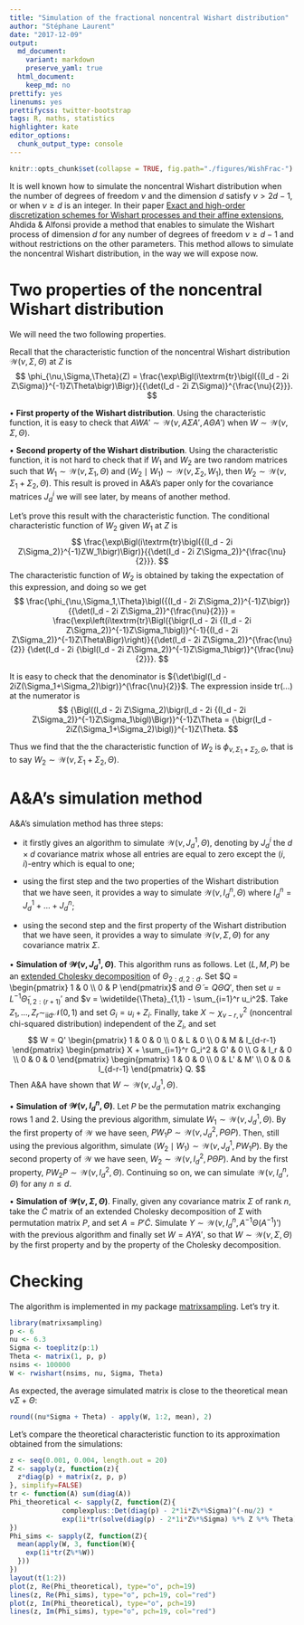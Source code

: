 ```yaml
---
title: "Simulation of the fractional noncentral Wishart distribution"
author: "Stéphane Laurent"
date: "2017-12-09"
output:
  md_document:
    variant: markdown
    preserve_yaml: true
  html_document:
    keep_md: no
prettify: yes
linenums: yes
prettifycss: twitter-bootstrap
tags: R, maths, statistics
highlighter: kate
editor_options: 
  chunk_output_type: console
---
```



```r
knitr::opts_chunk$set(collapse = TRUE, fig.path="./figures/WishFrac-")
```

It is well known how to simulate the noncentral Wishart distribution when the number 
of degrees of freedom $\nu$ and the dimension $d$ satisfy $\nu > 2d-1$, or when 
$\nu \geq d$ is an integer. 
In their paper [Exact and high-order discretization schemes for Wishart processes and their affine extensions](https://arxiv.org/abs/1006.2281), Ahdida & Alfonsi provide 
a method that enables to simulate the Wishart process of dimension $d$ for any number 
of degrees of freedom $\nu \geq d-1$ and without restrictions on the other parameters. 
This method allows to simulate the noncentral Wishart distribution, in the way we will 
expose now.

# Two properties of the noncentral Wishart distribution

We will need the two following properties. 

Recall that the characteristic function of the noncentral Wishart distribution $\mathcal{W}(\nu, \Sigma, \Theta)$ at $Z$ is 
$$
\phi_{\nu,\Sigma,\Theta}(Z) = \frac{\exp\Bigl(i\textrm{tr}\bigl({(I_d - 2i Z\Sigma)}^{-1}Z\Theta\bigr)\Bigr)}{{\det(I_d - 2i Z\Sigma)}^{\frac{\nu}{2}}}.
$$

$\bullet$ **First property of the Wishart distribution**. 
Using the characteristic function, it is easy to check that 
$A W A' \sim \mathcal{W}(\nu, A\Sigma A', A\Theta A')$ when 
$W \sim \mathcal{W}(\nu, \Sigma, \Theta)$.


$\bullet$ **Second property of the Wishart distribution**. 
Using the characteristic function, it is not hard to check that if $W_1$ and $W_2$ 
are two random matrices such that $W_1 \sim \mathcal{W}(\nu, \Sigma_1, \Theta)$ and 
$(W_2 \mid W_1) \sim \mathcal{W}(\nu, \Sigma_2, W_1)$, then 
$W_2 \sim \mathcal{W}(\nu, \Sigma_1+\Sigma_2, \Theta)$. 
This result is proved in A&A's paper only for the covariance matrices $J_d^i$ we will 
see later, by means of another method.

Let's prove this result with the characteristic function.
The conditional characteristic function of $W_2$ given $W_1$ at $Z$ is 
$$
\frac{\exp\Bigl(i\textrm{tr}\bigl({(I_d - 2i Z\Sigma_2)}^{-1}ZW_1\bigr)\Bigr)}{{\det(I_d - 2i Z\Sigma_2)}^{\frac{\nu}{2}}}.
$$
The characteristic function of $W_2$ is obtained by taking the expectation of this 
expression, and doing so we get
$$
\frac{\phi_{\nu,\Sigma_1,\Theta}\bigl({(I_d - 2i Z\Sigma_2)}^{-1}Z\bigr)}{{\det(I_d - 2i Z\Sigma_2)}^{\frac{\nu}{2}}}
= \frac{\exp\left(i\textrm{tr}\Bigl({\bigr(I_d - 2i {(I_d - 2i Z\Sigma_2)}^{-1}Z\Sigma_1\bigl)}^{-1}{(I_d - 2i Z\Sigma_2)}^{-1}Z\Theta\Bigr)\right)}{{\det(I_d - 2i Z\Sigma_2)}^{\frac{\nu}{2}} {\det(I_d - 2i {\bigl(I_d - 2i Z\Sigma_2)}^{-1}Z\Sigma_1\bigr)}^{\frac{\nu}{2}}}.
$$

It is easy to check that the denominator is 
${\det\bigl(I_d - 2iZ(\Sigma_1+\Sigma_2)\bigr)}^{\frac{\nu}{2}}$. 
The expression inside $\textrm{tr}(\ldots)$ at the numerator is 
$$
{\Bigl((I_d - 2i Z\Sigma_2)\bigr(I_d - 2i {(I_d - 2i Z\Sigma_2)}^{-1}Z\Sigma_1\bigl)\Bigr)}^{-1}Z\Theta 
= {\bigr(I_d - 2iZ(\Sigma_1+\Sigma_2)\bigl)}^{-1}Z\Theta. 
$$

Thus we find that the the characteristic function of $W_2$ is 
$\phi_{\nu, \Sigma_1+\Sigma_2,\Theta}$, that is to say 
$W_2 \sim \mathcal{W}(\nu, \Sigma_1+\Sigma_2, \Theta)$.


# A&A's simulation method

A&A's simulation method has three steps:

- it firstly gives an algorithm to simulate $\mathcal{W}(\nu, J_d^1, \Theta)$, 
denoting by $J_d^i$ the $d \times d$ covariance matrix whose all entries are 
equal to zero except the $(i,i)$-entry which is equal to one;

- using the first step and the two properties of the Wishart distribution 
that we have seen, it provides a way to simulate $\mathcal{W}(\nu, I_d^n, \Theta)$ 
where $I_d^n = J_d^1 + \ldots + J_d^n$;

- using the second step and the first property of the Wishart distribution 
that we have seen, it provides a way to simulate $\mathcal{W}(\nu, \Sigma, \Theta)$ 
for any covariance matrix $\Sigma$.


$\bullet$ **Simulation of $\mathcal{W}(\nu, J_d^1, \Theta)$**. 
This algorithm runs as follows. 
Let $(L,M,P)$ be an [extended Cholesky decomposition](https://laustep.github.io/stlahblog/posts/extendedCholesky.html) 
of $\Theta_{2:d,2:d}$. 
Set $Q = \begin{pmatrix} 1 & 0 \\ 0 & P \end{pmatrix}$ and 
$\widetilde{\Theta} = Q\Theta Q'$, then set 
$u = L^{-1}\widetilde{\Theta}_{1, 2:(r+1)}'$ and 
$v = \widetilde{\Theta}_{1,1} - \sum_{i=1}^r u_i^2$. 
Take $Z_1, \ldots, Z_r \sim_{\text{iid}} \mathcal{N}(0,1)$ and set 
$G_i = u_i + Z_i$. Finally, take $X \sim \chi^2_{\nu-r, v}$ (noncentral 
chi-squared distribution) independent of the $Z_i$, and set
$$
W =  
Q' \begin{pmatrix}
1 & 0 & 0 \\
0 & L & 0 \\
0 & M & I_{d-r-1}
\end{pmatrix} 
\begin{pmatrix}
X + \sum_{i=1}^r G_i^2 & G' & 0 \\
G & I_r & 0 \\
0 & 0 & 0
\end{pmatrix} 
\begin{pmatrix}
1 & 0 & 0 \\
0 & L' & M' \\
0 & 0 & I_{d-r-1}
\end{pmatrix} Q.
$$
Then A&A have shown that $W \sim \mathcal{W}(\nu, J_d^1, \Theta)$. 

$\bullet$ **Simulation of $\mathcal{W}(\nu, I_d^n, \Theta)$**. 
Let $P$ be the permutation matrix exchanging rows $1$ and $2$. 
Using the previous algorithm, simulate $W_1 \sim \mathcal{W}(\nu, J_d^1, \Theta)$. 
By the first property of $\mathcal{W}$ we have seen, 
$P W_1 P \sim \mathcal{W}(\nu, J_d^2, P\Theta P)$. 
Then, still using the previous algorithm, simulate 
$(W_2 \mid W_1) \sim \mathcal{W}(\nu, J_d^1, P W_1 P)$. 
By the second property of $\mathcal{W}$ we have seen, 
$W_2 \sim \mathcal{W}(\nu, I_d^2, P \Theta P)$. 
And by the first property, $P W_2 P \sim \mathcal{W}(\nu, I_d^2, \Theta)$. 
Continuing so on, we can simulate $\mathcal{W}(\nu, I_d^n, \Theta)$ 
for any $n \leq d$.

$\bullet$ **Simulation of $\mathcal{W}(\nu, \Sigma, \Theta)$**. 
Finally, given any covariance matrix $\Sigma$ of rank $n$, take the $\widetilde{C}$ 
matrix of an extended Cholesky decomposition of $\Sigma$ with permutation 
matrix $P$, and set $A = P'\widetilde{C}$. 
Simulate $Y \sim \mathcal{W}\bigl(\nu, I_d^n, A^{-1}\Theta{(A^{-1})}'\bigr)$ with 
the previous algorithm and finally set 
$W = AYA'$, so that $W \sim \mathcal{W}(\nu, \Sigma, \Theta)$ by the first property 
and by the property of the Cholesky decomposition.


# Checking

The algorithm is implemented in my package [matrixsampling](https://github.com/stla/matrixsampling). 
Let's try it. 

```r
library(matrixsampling)
p <- 6
nu <- 6.3
Sigma <- toeplitz(p:1)
Theta <- matrix(1, p, p)
nsims <- 100000
W <- rwishart(nsims, nu, Sigma, Theta)
```

As expected, the average simulated matrix is close to the theoretical mean $\nu \Sigma + \Theta$:

```r
round((nu*Sigma + Theta) - apply(W, 1:2, mean), 2)
```

Let's compare the theoretical characteristic function to its approximation obtained from the simulations:

```r
z <- seq(0.001, 0.004, length.out = 20)
Z <- sapply(z, function(z){
  z*diag(p) + matrix(z, p, p)
}, simplify=FALSE)
tr <- function(A) sum(diag(A))
Phi_theoretical <- sapply(Z, function(Z){
             complexplus::Det(diag(p) - 2*1i*Z%*%Sigma)^(-nu/2) * 
             exp(1i*tr(solve(diag(p) - 2*1i*Z%*%Sigma) %*% Z %*% Theta))
})
Phi_sims <- sapply(Z, function(Z){
  mean(apply(W, 3, function(W){
    exp(1i*tr(Z%*%W))
  }))
})
layout(t(1:2))
plot(z, Re(Phi_theoretical), type="o", pch=19)
lines(z, Re(Phi_sims), type="o", pch=19, col="red")
plot(z, Im(Phi_theoretical), type="o", pch=19)
lines(z, Im(Phi_sims), type="o", pch=19, col="red")
```
